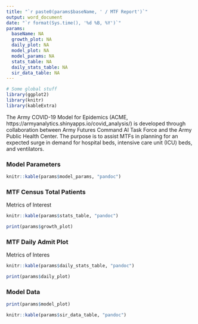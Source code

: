 ---
title: "`r paste0(params$baseName, ' / MTF Report')`"
output: word_document
date: "`r format(Sys.time(), '%d %B, %Y')`"
params:
  baseName: NA
  growth_plot: NA
  daily_plot: NA
  model_plot: NA
  model_params: NA
  stats_table: NA
  daily_stats_table: NA
  sir_data_table: NA
---

```{r echo = FALSE, warning = FALSE, message = FALSE}
# Some global stuff
library(ggplot2)
library(knitr)
library(kableExtra)
```

The Army COVID-19 Model for Epidemics (ACME, https://armyanalytics.shinyapps.io/covid_analysis/) is developed through collaboration between Army Futures Command AI Task Force and the Army Public Health Center. The purpose is to assist MTFs in planning for an expected surge in demand for hospital beds, intensive care unit (ICU) beds, and ventilators.

### Model Parameters 

```{r echo = FALSE, results='asis'}
knitr::kable(params$model_params, "pandoc")
```

### MTF Census Total Patients

Metrics of Interest 

```{r echo = FALSE, results='asis'}
knitr::kable(params$stats_table, "pandoc")
```

```{r fig.width = 8, fig.height = 6, echo = FALSE}
print(params$growth_plot)
```

### MTF Daily Admit Plot

Metrics of Interes
```{r echo = FALSE, results='asis'}
knitr::kable(params$daily_stats_table, "pandoc")
```

```{r fig.width = 8, fig.height = 5, echo = FALSE}
print(params$daily_plot)
```

### Model Data 

```{r fig.width = 8, fig.height = 5, echo = FALSE}
print(params$model_plot)
```

```{r echo = FALSE, results='asis'}
knitr::kable(params$sir_data_table, "pandoc")
```

\newline \newline
